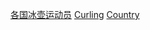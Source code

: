 {{Categories by country|nocat}}

[[Category:各国冰壶运动员|]]
[[Category:冬季奧運各國各項目運動員|Curling]]
[[Category:奧運冰壺運動員|Country]]